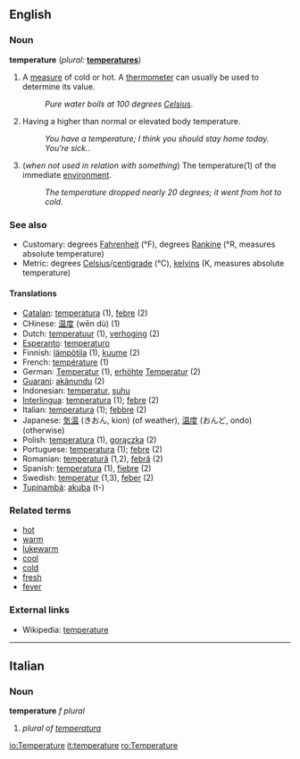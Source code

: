 ==English==

===Noun===
'''temperature'''  (''plural:'' '''[[temperatures]]''')
# A [[measure]] of cold or hot.  A [[thermometer]] can usually be used to determine its value.
#:''Pure water boils at 100 degrees [[Celsius]]''.
# Having a higher than normal or elevated body temperature.
#:''You have a temperature; I think you should stay home today. You're sick.''.
# (''when not used in relation with something'') The temperature(1) of the immediate [[environment]].
#:''The temperature dropped nearly 20 degrees; it went from hot to cold''.

===See also===
*Customary: degrees [[Fahrenheit]] (°F), degrees [[Rankine]] (°R, measures absolute temperature)
*Metric: degrees [[Celsius]]/[[centigrade]] (°C), [[kelvin]]s (K, measures absolute temperature)

====Translations====
*[[Catalan]]: [[temperatura]] {{f}} (1), [[febre]] {{f}} (2)
*CHinese: [[温度]] (wēn dù) (1)
*Dutch: [[temperatuur]] {{m}} (1), [[verhoging]] {{f}} (2)
*[[Esperanto]]: [[temperaturo]]
*Finnish: [[lämpötila]] (1), [[kuume]] (2)
*French: [[température]] (1)
*German: [[Temperatur]] {{f}} (1), [[erhöht]]e [[Temperatur]] {{f}} (2)
*[[Guarani]]: [[akãnundu]] (2)
*Indonesian: [[temperatur]], [[suhu]]
*[[Interlingua]]: [[temperatura]] (1); [[febre]] (2)
*Italian: [[temperatura]] {{f}} (1); [[febbre]] {{f}} (2)
*Japanese: [[気温]] (きおん, kion) (of weather), [[温度]] (おんど, ondo) (otherwise)
*Polish: [[temperatura]] {{f}} (1), [[gorączka]] {{f}} (2)
*Portuguese: [[temperatura]] {{f}} (1); [[febre]] {{f}} (2)
*Romanian: [[temperatură]] {{f}} (1,2), [[febră]] {{f}} (2)
*Spanish: [[temperatura]] {{f}} (1), [[fiebre]] {{f}} (2)
*Swedish: [[temperatur]] (1,3), [[feber]] (2)
*[[Tupinambá]]: [[akuba]] (t-)

===Related terms===
*[[hot]]
*[[warm]]
*[[lukewarm]]
*[[cool]]
*[[cold]]
*[[fresh]]
*[[fever]]

===External links===
*Wikipedia: [[w:temperature|temperature]]

----

==Italian==
===Noun===
'''temperature''' ''f plural''

# ''plural of [[temperatura]]''

[[io:Temperature]]
[[it:temperature]]
[[ro:Temperature]]